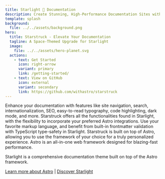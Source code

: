 ```yaml
---
title: Starlight 🌟 Documentation
description: Create Stunning, High-Performance Documentation Sites with Astro
template: splash
background:
  file: ../../assets/background.png
hero:
  title: Starstruck - Elevate Your Documentation
  tagline: A Space-Themed Upgrade for Starlight
  image:
    file: ../../assets/hero-planet.svg
  actions:
    - text: Get Started
      icon: right-arrow
      variant: primary
      link: /getting-started/
    - text: View on GitHub
      icon: external
      variant: secondary
      link: https://github.com/withastro/starstruck
---
```



<CardGrid stagger>
	<Card title="Delightful Documentation" icon="open-book">
		Enhance your documentation with features like site navigation, search,
		internationalization, SEO, easy-to-read typography, code highlighting, dark
		mode, and more.
	</Card>
	<Card title="Powered by Starlight & Astro" icon="rocket">
		Starstruck offers all the functionalities found in Starlight, with the
		flexibility to incorporate your preferred Astro integrations.
	</Card>
	<Card title="Markdown, Markdoc, and MDX Support" icon="document">
		Use your favorite markup language, and benefit from built-in frontmatter
		validation with TypeScript type-safety in Starlight.
	</Card>
	<Card title="Bring Your Custom UI Components" icon="puzzle">
		Starstruck is built on top of Astro, allowing you to use the framework of
		your choice for a truly personalized experience.
	</Card>
</CardGrid>

<About title="Powered by Astro">
  Astro is an all-in-one web framework designed for blazing-fast performance.

Starlight is a comprehensive documentation theme built on top of the Astro framework.

[Learn more about Astro](https://astro.build/) |
[Discover Starlight](https://astro.build/)

</About>
